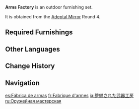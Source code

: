 {{Furnishing Infobox
|id             = 350022
|image          = Furnishing Set Arms Factory Display.png
|category       = Outdoor Set
|subcategory    = Set
|quality        = 4
|adeptal_energy = 240
|load           = 360
|description    = A stable weapon-making operation. Even seasoned smiths may be restricted by the quality of the ore they have to work with, thus making weapons of so-so quality. Thus, they will place a number of weapon racks to divide the weaponry up by quality and sell them as such.
|blueprint      = Adeptal Mirror
|adeptal mirror = 4
}}
'''Arms Factory''' is an outdoor furnishing set.

It is obtained from the [[Adeptal Mirror]] Round 4.

==Required Furnishings==
{{Recipe
|type = Furnishing Set
|Open-Air Workshop = 1
|Hardwood Weapon Rack = 1
|Fir Weapon Rack = 2
|Fir Shelves = 1
|sort = Open-Air Workshop;Hardwood Weapon Rack;Fir Weapon Rack;Fir Shelves
|yield = 0
}}

==Other Languages==
{{Other Languages
|en      = Arms Factory
|zhs     = 备战的兵器工坊
|zhs_rm  = Bèizhàn de Bīngqì Gōngfāng
|zht     = 備戰的兵器工坊
|zht_rm  = Bèizhàn de Bīngqì Gōngfāng
|zh_tl   = War-Preparation Weapon Workshop
|ja      = 整備された武器工房
|ja_rm   = Seibi sareta Buki Koubou
|ja_tl   = Well-Prepared Weapon Workshop
|ko      = 정비된 무기 공방
|ko_tl   = Well-Maintained Weapon Workshop
|es      = Fábrica de armas
|es_tl   = Arms Factory
|fr      = Fabrique d'armes
|fr_tl   = Arms Factory
|ru      = Оружейная мастерская
|ru_tl   = Weapon Workshop
|th      = โรงงานผลิตอาวุธเตรียมพร้อมทำสงคราม
|th_rm   = 
|th_tl   = 
|vi      = Phố Binh Khí Chiến Đấu
|vi_tl   = 
|de      = Waffenfabrik
|de_tl   = Arms Factory
|id      = Pabrik Senjata
|id_tl   = Arms Factory
|pt      = Oficina de Preparação de Armas
|pt_tl   = 
|tr      = Silah Fabrikası
|tr_tl   = Weapon Factory
|it      = Fabbrica di armi
|it_tl   = Weapon Factory
}}

==Change History==
{{Change History|1.5}}

==Navigation==
{{Furnishing Navbox/Sets|type=regular}}

[[es:Fábrica de armas]]
[[fr:Fabrique d'armes]]
[[ja:整備された武器工房]]
[[ru:Оружейная мастерская]]